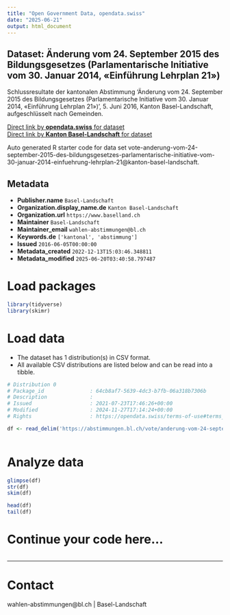 ```yaml
---
title: "Open Government Data, opendata.swiss"
date: "2025-06-21"
output: html_document
---
```


## Dataset: Änderung vom 24. September 2015 des Bildungsgesetzes (Parlamentarische Initiative vom 30. Januar 2014, «Einführung Lehrplan 21»)

Schlussresultate der kantonalen Abstimmung 'Änderung vom 24. September 2015 des Bildungsgesetzes (Parlamentarische Initiative vom 30. Januar 2014, «Einführung Lehrplan 21»)', 5. Juni 2016, Kanton Basel-Landschaft, aufgeschlüsselt nach Gemeinden.

[Direct link by **opendata.swiss** for dataset](https://opendata.swiss/de/dataset/anderung-vom-24-september-2015-des-bildungsgesetzes-parlamentarische-initiative-vom-30-janua-21)<br>
[Direct link by **Kanton Basel-Landschaft** for dataset](https://abstimmungen.bl.ch/vote/anderung-vom-24-september-2015-des-bildungsgesetzes-parlamentarische-initiative-vom-30-januar-2014-einfuehrung-lehrplan-21/data)

Auto generated R starter code for data set vote-anderung-vom-24-september-2015-des-bildungsgesetzes-parlamentarische-initiative-vom-30-januar-2014-einfuehrung-lehrplan-21@kanton-basel-landschaft.

## Metadata

- **Publisher.name** `Basel-Landschaft`
- **Organization.display_name.de** `Kanton Basel-Landschaft`
- **Organization.url** `https://www.baselland.ch`
- **Maintainer** `Basel-Landschaft`
- **Maintainer_email** `wahlen-abstimmungen@bl.ch`
- **Keywords.de** `['kantonal', 'abstimmung']`
- **Issued** `2016-06-05T00:00:00`
- **Metadata_created** `2022-12-13T15:03:46.348811`
- **Metadata_modified** `2025-06-20T03:40:58.797487`


# Load packages

```r

library(tidyverse)
library(skimr)

```

# Load data

-   The dataset has 1 distribution(s) in CSV format.
-   All available CSV distributions are listed below and can be read into a tibble.

```r

# Distribution 0
# Package_id               : 64cb8af7-5639-4dc3-b7fb-06a318b7306b
# Description              : 
# Issued                   : 2021-07-23T17:46:26+00:00
# Modified                 : 2024-11-27T17:14:24+00:00
# Rights                   : https://opendata.swiss/terms-of-use#terms_by

df <- read_delim('https://abstimmungen.bl.ch/vote/anderung-vom-24-september-2015-des-bildungsgesetzes-parlamentarische-initiative-vom-30-januar-2014-einfuehrung-lehrplan-21/data-csv')



```

# Analyze data

```r

glimpse(df)
str(df)
skim(df)

head(df)
tail(df)

```

# Continue your code here...

```r

```

------------------------------------------------------------------------

# Contact

wahlen-abstimmungen@bl.ch | Basel-Landschaft
